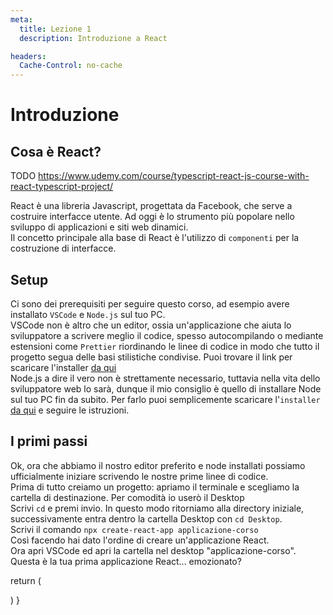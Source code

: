 ```yaml
---
meta:
  title: Lezione 1
  description: Introduzione a React

headers:
  Cache-Control: no-cache
---
```


# Introduzione

## Cosa è React?

TODO
https://www.udemy.com/course/typescript-react-js-course-with-react-typescript-project/

React è una libreria Javascript, progettata da Facebook, che serve a
costruire interfacce utente. Ad oggi è lo strumento più popolare nello
sviluppo di applicazioni e siti web dinamici.\
Il concetto principale alla base di React è l'utilizzo di `componenti` per la
costruzione di interfacce.

## Setup

Ci sono dei prerequisiti per seguire questo corso, ad esempio avere
installato `VSCode` e `Node.js` sul tuo PC.\
VSCode non è altro che un editor, ossia un'applicazione che aiuta lo sviluppatore
a scrivere meglio il codice, spesso autocompilando o mediante estensioni come
`Prettier` riordinando le linee di codice in modo che tutto il progetto segua
delle basi stilistiche condivise. Puoi trovare il link per scaricare l'installer
[da qui](https://code.visualstudio.com/)\
Node.js a dire il vero non è strettamente necessario, tuttavia nella vita
dello sviluppatore web lo sarà, dunque il mio consiglio è quello di
installare Node sul tuo PC fin da subito. Per farlo puoi semplicemente
scaricare l'`installer` [da qui](https://nodejs.org/en/) e seguire le
istruzioni.

## I primi passi

Ok, ora che abbiamo il nostro editor preferito e node installati possiamo
ufficialmente iniziare scrivendo le nostre prime linee di codice.\
Prima di tutto creiamo un progetto: apriamo il terminale e scegliamo la cartella
di destinazione. Per comodità io userò il Desktop\
Scrivi `cd` e premi invio. In questo modo ritorniamo alla directory
iniziale, successivamente entra dentro la cartella Desktop con
`cd Desktop`.\
Scrivi il comando `npx create-react-app applicazione-corso`\
Così facendo hai dato l'ordine di creare un'applicazione React.\
Ora apri VSCode ed apri la cartella nel desktop "applicazione-corso". Questa
è la tua prima applicazione React... emozionato?


  return (
    <div>
      <GoBack />
    </div>
  )
}

<ComponentLessonOne />
